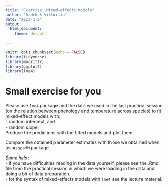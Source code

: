```yaml
---
title: "Exercise: Mixed-effects models"
author: "Radchuk Viktoriia"
date: "2022-1-2"
output:
  html_document:
    theme: default
       
---
```


```r
knitr::opts_chunk$set(echo = FALSE)
library(tidyverse)
library(magrittr)
library(ggplot2)
library(lme4)
```

# Small exercise for you
Please use `lme4` package and the data we used in the last practical session (on the relation between phenology and temperature across species) to fit mixed-effect models with:      
- random intercept, and          
- random slope.      
Produce the predictions with the fitted models and plot them.    

Compare the obtained parameter estimates with those we obtained when using `spaMM` package.

_Some help:_     
- if you have difficulties reading in the data yourself, please see the .Rmd file from the practical session in which we were loading in the data and doing a bit of data preparation.        
- for the syntax of mixed-effects models with `lme4` see the lecture material.









